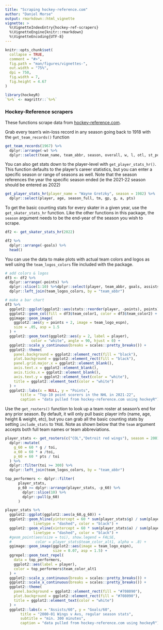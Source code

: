 ```yaml
---
title: "Scraping hockey-reference.com"
author: "Daniel Morse"
output: rmarkdown::html_vignette
vignette: >
  %\VignetteIndexEntry{hockey-ref-scrapers}
  %\VignetteEngine{knitr::rmarkdown}
  %\VignetteEncoding{UTF-8}
---
```


```r
knitr::opts_chunk$set(
  collapse = TRUE,
  comment = "#>",
  fig.path = "man/figures/vignettes-",
  out.width = "75%",
  dpi = 750,
  fig.width = 7,
  fig.height = 4.67
)
```

```r
library(hockeyR)
`%>%` <- magrittr::`%>%`
```

###   Hockey-Reference scrapers

These functions scrape data from [hockey-reference.com](https://www.hockey-reference.com).

Grab every team's win-loss record in any season going back to 1918 with the `get_team_records()` function

```r
get_team_records(1967) %>%
  dplyr::arrange(-w) %>%
  dplyr::select(team_name, team_abbr, season, overall, w, l, otl, st_points)
```

You can also get stats down to the player-level with `get_player_stats_hr()`. This function defaults to the player's career statistics, but you can enter a specific season or range of seasons as well. Note that the season references the year the specific season ended (ie the 2021-22 season should be entered as 2022)

```r
get_player_stats_hr(player_name = "Wayne Gretzky", season = 1982) %>%
  dplyr::select(player, age, season_full, tm, gp, g, a, pts)
```

To get the basic counting stats for every skater in a given year, use the `get_skater_stats_hr` function. Like the other functions in this package, the `season` argument needs to be the end-year of the season you wish to scrape. 

```r
df2 <- get_skater_stats_hr(2022)

df2 %>%
  dplyr::arrange(-goals) %>%
  head()

```

You can use the data to make plots with actual team colors and logos as well using the `team_logos_colors` file included with the package.

```r
# add colors & logos
df3 <- df2 %>%
  dplyr::arrange(-points) %>%
  dplyr::slice(1:10) %>%dplyr::select(player, team_abbr, goals, assists, points) %>%
  dplyr::left_join(team_logos_colors, by = "team_abbr")

# make a bar chart
df3 %>%
  ggplot2::ggplot(ggplot2::aes(stats::reorder(player, -points), points)) +
  ggplot2::geom_col(fill = df3$team_color1, color = df3$team_color2) +
  ggimage::geom_image(
    ggplot2::aes(y = points + 2, image = team_logo_espn),
    size = .05, asp = 1.5
  ) +
  ggplot2::geom_text(ggplot2::aes(y = 2, label = player),
            color = "white", angle = 90, hjust = 0) +
  ggplot2::scale_y_continuous(breaks = scales::pretty_breaks()) +
  ggplot2::theme(
    panel.background = ggplot2::element_rect(fill = "black"),
    plot.background = ggplot2::element_rect(fill = "black"),
    panel.grid.major.x = ggplot2::element_blank(),
    axis.text.x = ggplot2::element_blank(),
    axis.ticks.x = ggplot2::element_blank(),
    axis.text.y = ggplot2::element_text(color = "white"),
    title = ggplot2::element_text(color = "white")
  ) +
  ggplot2::labs(x = NULL, y = "Points",
       title = "Top-10 point scorers in the NHL in 2021-22",
       caption = "data pulled from hockey-reference.com using hockeyR")
```
Use the `get_rosters()` function to look up a team roster at season's end for any prior season. By default, it will only pull basic player info (name, age, height & weight, etc), but you can grab all the basic counting stats by setting `include_stats` to `TRUE`. Note as shown below that the `team` argument accepts both full team names or team abbreviations.

```r
player_stats <- get_rosters(c("COL","Detroit red wings"), season = 2001, include_stats = TRUE) %>%
  dplyr::mutate(
    g_60 = 60 * g / toi,
    a_60 = 60 * a /toi,
    p_60 = 60 * pts / toi
  ) %>%
  dplyr::filter(toi >= 300) %>%
  dplyr::left_join(team_logos_colors, by = "team_abbr")

top_performers <- dplyr::filter(
      player_stats,
      p_60 >= dplyr::arrange(player_stats, -p_60) %>%
        dplyr::slice(10) %>%
        dplyr::pull(p_60)
      )

player_stats %>%
  ggplot2::ggplot(ggplot2::aes(a_60,g_60)) +
  ggplot2::geom_hline(yintercept = 60 * sum(player_stats$g) / sum(player_stats$toi),
             linetype = "dashed", color = "black") +
  ggplot2::geom_vline(xintercept = 60 * sum(player_stats$a) / sum(player_stats$toi),
             linetype = "dashed", color = "black") +
  #geom_point(aes(size = toi), show.legend = FALSE,
  #           color = player_stats$team_color_alt1, alpha = .8) +
  ggimage::geom_image(ggplot2::aes(image = team_logo_espn),
                      size = 0.07, asp = 1.5) +
  ggrepel::geom_text_repel(
    data = top_performers,
    ggplot2::aes(label = player),
    color = top_performers$team_color_alt1
  ) +
  ggplot2::scale_y_continuous(breaks = scales::pretty_breaks()) +
  ggplot2::scale_x_continuous(breaks = scales::pretty_breaks()) +
  ggplot2::theme(
    panel.background = ggplot2::element_rect(fill = "#708090"),
    plot.background = ggplot2::element_rect(fill = "#708090"),
    title = ggplot2::element_text(color = "white")
  ) +
  ggplot2::labs(x = "Assists/60", y = "Goals/60",
       title = "2000-01 Wings v Avs, regular season stats",
       subtitle = "min. 300 minutes",
       caption = "data pulled from hockey-reference.com using hockeyR")
```
